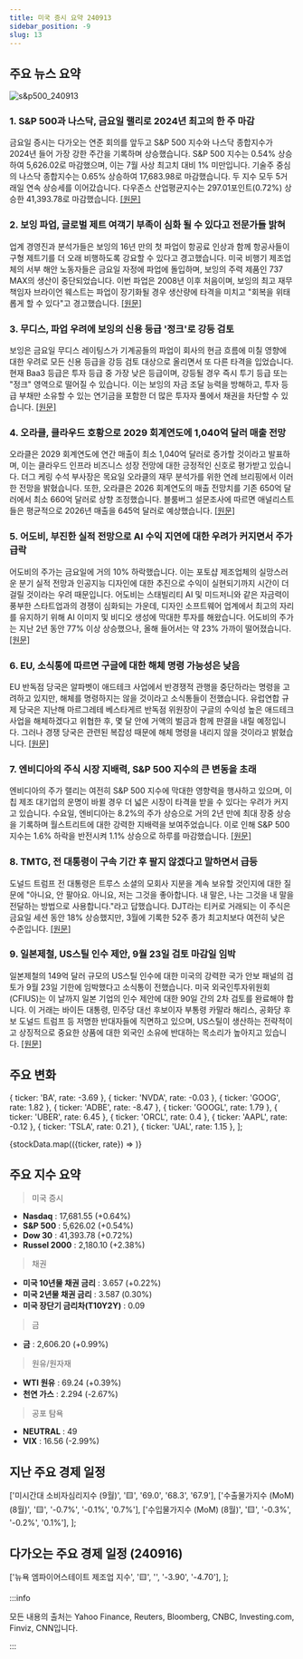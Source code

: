 ```yaml
---
title: 미국 증시 요약 240913
sidebar_position: -9
slug: 13
---
```


## 주요 뉴스 요약

![s&p500_240913](/map/240913.png)

### 1. **S&P 500과 나스닥, 금요일 랠리로 2024년 최고의 한 주 마감**

금요일 증시는 다가오는 연준 회의를 앞두고 S&P 500 지수와 나스닥 종합지수가 2024년 들어 가장 강한 주간을 기록하며 상승했습니다. S&P 500 지수는 0.54% 상승하여 5,626.02로 마감했으며, 이는 7월 사상 최고치 대비 1% 미만입니다. 기술주 중심의 나스닥 종합지수는 0.65% 상승하여 17,683.98로 마감했습니다. 두 지수 모두 5거래일 연속 상승세를 이어갔습니다. 다우존스 산업평균지수는 297.01포인트(0.72%) 상승한 41,393.78로 마감했습니다. [[원문]](https://www.cnbc.com/2024/09/12/stock-market-today-live-updates.html)

### 2. **보잉 파업, 글로벌 제트 여객기 부족이 심화 될 수 있다고 전문가들 밝혀**

업계 경영진과 분석가들은 보잉의 16년 만의 첫 파업이 항공료 인상과 함께 항공사들이 구형 제트기를 더 오래 비행하도록 강요할 수 있다고 경고했습니다. 미국 비행기 제조업체의 서부 해안 노동자들은 금요일 자정에 파업에 돌입하며, 보잉의 주력 제품인 737 MAX의 생산이 중단되었습니다. 이번 파업은 2008년 이후 처음이며, 보잉의 최고 재무 책임자 브라이언 웨스트는 파업이 장기화될 경우 생산량에 타격을 미치고 "회복을 위태롭게 할 수 있다"고 경고했습니다. [[원문]](https://finance.yahoo.com/news/boeing-strike-could-exacerbate-global-221601694.html)

### 3. **무디스, 파업 우려에 보잉의 신용 등급 '정크'로 강등 검토**

보잉은 금요일 무디스 레이팅스가 기계공들의 파업이 회사의 현금 흐름에 미칠 영향에 대한 우려로 모든 신용 등급을 강등 검토 대상으로 올리면서 또 다른 타격을 입었습니다. 현재 Baa3 등급은 투자 등급 중 가장 낮은 등급이며, 강등될 경우 즉시 투기 등급 또는 "정크" 영역으로 떨어질 수 있습니다. 이는 보잉의 자금 조달 능력을 방해하고, 투자 등급 부채만 소유할 수 있는 연기금을 포함한 더 많은 투자자 풀에서 채권을 차단할 수 있습니다. [[원문]](https://www.marketwatch.com/story/boeings-bonds-are-being-snapped-up-as-stock-slides-on-strike-worries-0498ae92?mod=home-page)

### 4. **오라클, 클라우드 호황으로 2029 회계연도에 1,040억 달러 매출 전망**

오라클은 2029 회계연도에 연간 매출이 최소 1,040억 달러로 증가할 것이라고 발표하며, 이는 클라우드 인프라 비즈니스 성장 전망에 대한 긍정적인 신호로 평가받고 있습니다. 더그 케링 수석 부사장은 목요일 오라클의 재무 분석가를 위한 연례 브리핑에서 이러한 전망을 밝혔습니다. 또한, 오라클은 2026 회계연도의 매출 전망치를 기존 650억 달러에서 최소 660억 달러로 상향 조정했습니다. 블룸버그 설문조사에 따르면 애널리스트들은 평균적으로 2026년 매출을 645억 달러로 예상했습니다. [[원문]](https://finance.yahoo.com/news/oracle-sees-104-billion-sales-201838276.html)

### 5. **어도비, 부진한 실적 전망으로 AI 수익 지연에 대한 우려가 커지면서 주가 급락**

어도비의 주가는 금요일에 거의 10% 하락했습니다. 이는 포토샵 제조업체의 실망스러운 분기 실적 전망과 인공지능 디자인에 대한 추진으로 수익이 실현되기까지 시간이 더 걸릴 것이라는 우려 때문입니다. 어도비는 스태빌리티 AI 및 미드저니와 같은 자금력이 풍부한 스타트업과의 경쟁이 심화되는 가운데, 디자인 소프트웨어 업계에서 최고의 자리를 유지하기 위해 AI 이미지 및 비디오 생성에 막대한 투자를 해왔습니다. 어도비의 주가는 지난 2년 동안 77% 이상 상승했으나, 올해 들어서는 약 23% 가까이 떨어졌습니다. [[원문]](https://finance.yahoo.com/news/adobe-shares-slump-ai-software-121244764.html)

### 6. **EU, 소식통에 따르면 구글에 대한 해체 명령 가능성은 낮음**

EU 반독점 당국은 알파벳이 애드테크 사업에서 반경쟁적 관행을 중단하라는 명령을 고려하고 있지만, 해체를 명령하지는 않을 것이라고 소식통들이 전했습니다. 유럽연합 규제 당국은 지난해 마르그레테 베스타게르 반독점 위원장이 구글의 수익성 높은 애드테크 사업을 해체하겠다고 위협한 후, 몇 달 안에 거액의 벌금과 함께 판결을 내릴 예정입니다. 그러나 경쟁 당국은 관련된 복잡성 때문에 해체 명령을 내리지 않을 것이라고 밝혔습니다. [[원문]](https://www.reuters.com/technology/eu-break-up-order-google-unlikely-now-sources-say-2024-09-13/)

### 7. **엔비디아의 주식 시장 지배력, S&P 500 지수의 큰 변동을 초래**

엔비디아의 주가 랠리는 여전히 S&P 500 지수에 막대한 영향력을 행사하고 있으며, 이 칩 제조 대기업의 운명이 바뀔 경우 더 넓은 시장이 타격을 받을 수 있다는 우려가 커지고 있습니다. 수요일, 엔비디아는 8.2%의 주가 상승으로 거의 2년 만에 최대 장중 상승을 기록하며 월스트리트에 대한 강력한 지배력을 보여주었습니다. 이로 인해 S&P 500 지수는 1.6% 하락을 반전시켜 1.1% 상승으로 하루를 마감했습니다. [[원문]](https://www.reuters.com/technology/nvidias-stock-market-dominance-fuels-big-swings-sp-500-2024-09-13/)

### 8. **TMTG, 전 대통령이 구속 기간 후 팔지 않겠다고 말하면서 급등**

도널드 트럼프 전 대통령은 트루스 소셜의 모회사 지분을 계속 보유할 것인지에 대한 질문에 "아니요, 안 팔아요. 아니요, 저는 그것을 좋아합니다. 내 말은, 나는 그것을 내 말을 전달하는 방법으로 사용합니다."라고 답했습니다. DJT라는 티커로 거래되는 이 주식은 금요일 세션 동안 18% 상승했지만, 3월에 기록한 52주 종가 최고치보다 여전히 낮은 수준입니다. [[원문]](https://www.marketwatch.com/story/trump-social-media-stock-djt-soars-as-former-president-says-he-wont-sell-when-lockup-period-ends-99bce0ee?mod=home-page)

### 9. **일본제철, US스틸 인수 제안, 9월 23일 검토 마감일 임박**

일본제철의 149억 달러 규모의 US스틸 인수에 대한 미국의 강력한 국가 안보 패널의 검토가 9월 23일 기한에 임박했다고 소식통이 전했습니다. 미국 외국인투자위원회(CFIUS)는 이 날까지 일본 기업의 인수 제안에 대한 90일 간의 2차 검토를 완료해야 합니다. 이 거래는 바이든 대통령, 민주당 대선 후보이자 부통령 카말라 해리스, 공화당 후보 도널드 트럼프 등 저명한 반대자들에 직면하고 있으며, US스틸이 생산하는 전략적이고 상징적으로 중요한 상품에 대한 외국인 소유에 반대하는 목소리가 높아지고 있습니다. [[원문]](https://www.reuters.com/markets/deals/nippon-steel-bid-us-steel-faces-sept-23-review-deadline-sources-say-2024-09-13/)

## 주요 변화

  { ticker: 'BA', rate: -3.69 },
  { ticker: 'NVDA', rate: -0.03 },
  { ticker: 'GOOG', rate: 1.82 },
  { ticker: 'ADBE', rate: -8.47 },
  { ticker: 'GOOGL', rate: 1.79 },
  { ticker: 'UBER', rate: 6.45 },
  { ticker: 'ORCL', rate: 0.4 },
  { ticker: 'AAPL', rate: -0.12 },
  { ticker: 'TSLA', rate: 0.21 },
  { ticker: 'UAL', rate: 1.15 },
];

{stockData.map(({ticker, rate}) => <StockCardMini key={ticker} ticker={ticker} rate={rate}></StockCardMini>)}

## 주요 지수 요약

> 미국 증시

- **Nasdaq** : 17,681.55 (+0.64%)
- **S&P 500** : 5,626.02 (+0.54%)
- **Dow 30** : 41,393.78 (+0.72%)
- **Russel 2000** : 2,180.10 (+2.38%)

> 채권

- **미국 10년물 채권 금리** : 3.657 (+0.22%)
- **미국 2년물 채권 금리** : 3.587 (0.30%)
- **미국 장단기 금리차(T10Y2Y)** : 0.09

> 금

- **금** : 2,606.20 (+0.99%)

> 원유/원자재

- **WTI 원유** : 69.24 (+0.39%)
- **천연 가스** : 2.294 (-2.67%)

> 공포 탐욕

- **NEUTRAL** : 49
- **VIX** : 16.56 (-2.99%)

## 지난 주요 경제 일정

  ['미시간대 소비자심리지수 (9월)', '🟨', '69.0', '68.3', '67.9'],
  ['수출물가지수 (MoM) (8월)', '🟨', '-0.7%', '-0.1%', '0.7%'],
  ['수입물가지수 (MoM) (8월)', '🟨', '-0.3%', '-0.2%', '0.1%'],
];

<EconomicCalendar data={eventsData} />

## 다가오는 주요 경제 일정 (240916)

  ['뉴욕 엠파이어스테이트 제조업 지수', '🟨', '', '-3.90', '-4.70'],
];

<EconomicCalendar data={nextEventsData} />

:::info

모든 내용의 출처는 Yahoo Finance, Reuters, Bloomberg, CNBC, Investing.com, Finviz, CNN입니다.

:::

